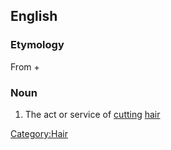 ==English==

===Etymology===

From {{en-term|haircut}} + {{en-term|-ing}}

===Noun===
{{en-noun|-}}

# The act or service of [[cutting]] [[hair]]

[[Category:Hair]]